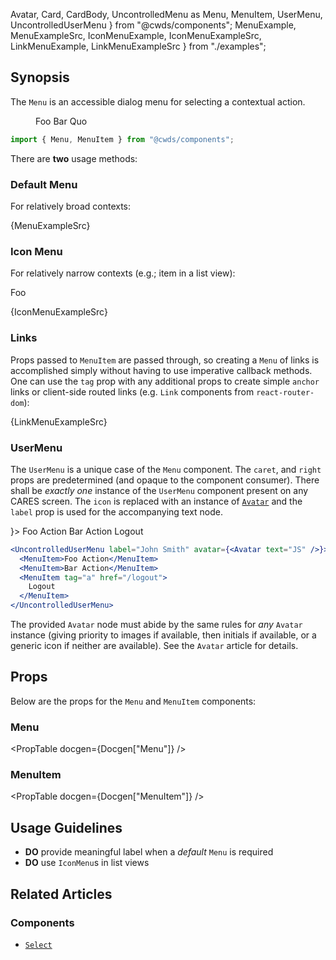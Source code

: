   Avatar,
  Card,
  CardBody,
  UncontrolledMenu as Menu,
  MenuItem,
  UserMenu,
  UncontrolledUserMenu
} from "@cwds/components";
  MenuExample,
  MenuExampleSrc,
  IconMenuExample,
  IconMenuExampleSrc,
  LinkMenuExample,
  LinkMenuExampleSrc
} from "./examples";

## Synopsis

The `Menu` is an accessible dialog menu for selecting a contextual action.

<DemoCard>
  <div>
    <Menu label="My Menu">
      <MenuItem>Foo</MenuItem>
      <MenuItem>Bar</MenuItem>
      <MenuItem>Quo</MenuItem>
    </Menu>
  </div>
</DemoCard>

```jsx
import { Menu, MenuItem } from "@cwds/components";
```

There are **two** usage methods:

### Default Menu

For relatively broad contexts:

<DemoCard>
  <div>
    <MenuExample />
  </div>
</DemoCard>

<CodeBlock>{MenuExampleSrc}</CodeBlock>

### Icon Menu

For relatively narrow contexts (e.g.; item in a list view):

<DemoCard>
  <Card>
    <CardBody className="d-flex align-items-center justify-content-between">
      <div>Foo</div>
      <IconMenuExample />
    </CardBody>
  </Card>
</DemoCard>

<CodeBlock>{IconMenuExampleSrc}</CodeBlock>

### Links

Props passed to `MenuItem` are passed through, so creating a `Menu` of links is accomplished simply without having to use imperative callback methods. One can use the `tag` prop with any additional props to create simple `anchor` links or client-side routed links (e.g. `Link` components from `react-router-dom`):

<DemoCard>
  <div>
    <LinkMenuExample />
  </div>
</DemoCard>

<CodeBlock>{LinkMenuExampleSrc}</CodeBlock>

### UserMenu

The `UserMenu` is a unique case of the `Menu` component. The `caret`, and `right` props are predetermined (and opaque to the component consumer). There shall be _exactly one_ instance of the `UserMenu` component present on any CARES screen. The `icon` is replaced with an instance of [`Avatar`](/components/avatar) and the `label` prop is used for the accompanying text node.

<DemoCard>
  <div className="text-right p-2 bg-info">
    <UncontrolledUserMenu label="John Smith" avatar={<Avatar text="JS" />}>
      <MenuItem>Foo Action</MenuItem>
      <MenuItem>Bar Action</MenuItem>
      <MenuItem tag="a" href="/logout">
        Logout
      </MenuItem>
    </UncontrolledUserMenu>
  </div>
</DemoCard>

```jsx
<UncontrolledUserMenu label="John Smith" avatar={<Avatar text="JS" />}>
  <MenuItem>Foo Action</MenuItem>
  <MenuItem>Bar Action</MenuItem>
  <MenuItem tag="a" href="/logout">
    Logout
  </MenuItem>
</UncontrolledUserMenu>
```

The provided `Avatar` node must abide by the same rules for _any_ `Avatar` instance (giving priority to images if available, then initials if available, or a generic icon if neither are available). See the <Link to="/components/avatar"><code>Avatar</code> article</Link> for details.

## Props

Below are the props for the `Menu` and `MenuItem` components:

### Menu

<PropTable docgen={Docgen["Menu"]} />

### MenuItem

<PropTable docgen={Docgen["MenuItem"]} />

## Usage Guidelines

- **DO** provide meaningful label when a _default_ `Menu` is required
- **DO** use `IconMenu`s in list views

<!--
### Context

### Accessibility

## Examples
-->

## Related Articles

<!--### Patterns-->

### Components

- [`Select`](/components/select)
